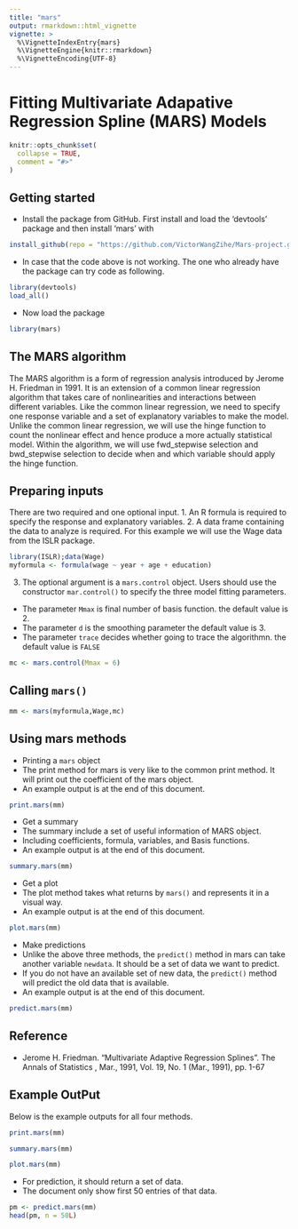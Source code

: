 ```yaml
---
title: "mars"
output: rmarkdown::html_vignette
vignette: >
  %\VignetteIndexEntry{mars}
  %\VignetteEngine{knitr::rmarkdown}
  %\VignetteEncoding{UTF-8}
---
```


# Fitting Multivariate Adapative Regression Spline (MARS) Models

```r
knitr::opts_chunk$set(
  collapse = TRUE,
  comment = "#>"
)
```

## Getting started

* Install the package from GitHub. First install and load the 'devtools' package and then install 'mars' with
```r
install_github(repo = "https://github.com/VictorWangZihe/Mars-project.git")
```

* In case that the code above is not working. The one who already have the package can try code as following.
```r
library(devtools)
load_all()
```

* Now load the package
```r
library(mars)
```


## The MARS algorithm

The MARS algorithm is a form of regression analysis introduced by Jerome H. Friedman in 1991. It is an extension of a common linear regression algorithm that takes care of nonlinearities and interactions between different variables.
Like the common linear regression, we need to specify one response variable and a set of explanatory variables to make the model.
Unlike the common linear regression, we will use the hinge function to count the nonlinear effect and hence produce a more actually statistical model.
Within the algorithm, we will use fwd_stepwise selection and bwd_stepwise selection to decide when and which variable should apply the hinge function.

## Preparing inputs

There are two required and one optional input.
1. An R formula is required to specify the response and explanatory variables.
2. A data frame containing the data to analyze is required. For this example we will use the Wage data from the ISLR package.
```r
library(ISLR);data(Wage)
myformula <- formula(wage ~ year + age + education)
```
3. The optional argument is a `mars.control` object. Users should use the constructor `mar.control()` to specify the three model fitting parameters.
 * The parameter `Mmax` is final number of basis function. the default value is 2.
 * The parameter `d` is the smoothing parameter the default value is 3.
 * The parameter `trace` decides whether going to trace the algorithmn. the default value is `FALSE`
```r
mc <- mars.control(Mmax = 6)
```
 
## Calling `mars()`
```r
mm <- mars(myformula,Wage,mc)
```

## Using mars methods
 * Printing a `mars` object
 * The print method for mars is very like to the common print method. It will print out the coefficient of the mars object.
 * An example output is at the end of this document.
```r
print.mars(mm)
```
 * Get a summary
 * The summary include a set of useful information of MARS object.
 * Including coefficients, formula, variables, and Basis functions.
 * An example output is at the end of this document.
```r
summary.mars(mm)
```
 * Get a plot
 * The plot method takes what returns by `mars()` and represents it in a visual way.
 * An example output is at the end of this document.
```r
plot.mars(mm)
```
 * Make predictions
 * Unlike the above three methods, the `predict()` method in mars can take another variable `newdata`. It should be a set of data we want to predict.
 * If you do not have an available set of new data, the `predict()` method will predict the old data that is available. 
 * An example output is at the end of this document.
```r
predict.mars(mm)
```
 
 
## Reference
 * Jerome H. Friedman. "Multivariate Adaptive Regression Splines". The Annals of Statistics , Mar., 1991, Vol. 19, No. 1 (Mar., 1991), pp. 1-67


## Example OutPut
Below is the example outputs for all four methods.
```r
print.mars(mm)
```

```r
summary.mars(mm)
```

```r
plot.mars(mm)
```

* For prediction, it should return a set of data.
* The document only show first 50 entries of that data.
```r
pm <- predict.mars(mm)
head(pm, n = 50L)
```





